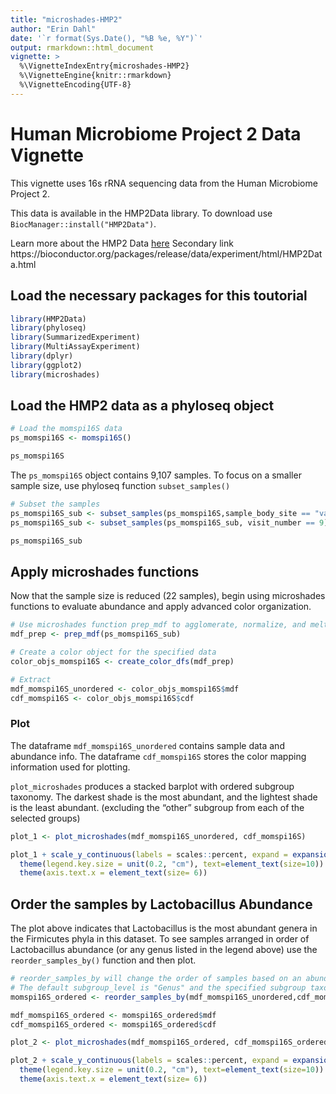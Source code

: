 ```yaml
---
title: "microshades-HMP2"
author: "Erin Dahl"
date: '`r format(Sys.Date(), "%B %e, %Y")`'
output: rmarkdown::html_document
vignette: >
  %\VignetteIndexEntry{microshades-HMP2}
  %\VignetteEngine{knitr::rmarkdown}
  %\VignetteEncoding{UTF-8}
---
```


# Human Microbiome Project 2 Data Vignette

This vignette uses 16s rRNA sequencing data from the Human Microbiome Project 2.


This data is available in the HMP2Data library. To download use `BiocManager::install("HMP2Data")`.

Learn more about the HMP2 Data [here](https://github.com/jstansfield0/HMP2Data)
Secondary link https://bioconductor.org/packages/release/data/experiment/html/HMP2Data.html


## Load the necessary packages for this toutorial

```r
library(HMP2Data)
library(phyloseq)
library(SummarizedExperiment)
library(MultiAssayExperiment)
library(dplyr)
library(ggplot2)
library(microshades)
```

## Load the HMP2 data as a phyloseq object
```r
# Load the momspi16S data 
ps_momspi16S <- momspi16S()

ps_momspi16S
```

The `ps_momspi16S` object contains 9,107 samples. To focus on a smaller sample size, use phyloseq function `subset_samples()`
```r
# Subset the samples
ps_momspi16S_sub <- subset_samples(ps_momspi16S,sample_body_site == "vagina")
ps_momspi16S_sub <- subset_samples(ps_momspi16S_sub, visit_number == 9)

ps_momspi16S_sub
```

## Apply microshades functions

Now that the sample size is reduced (22 samples), begin using microshades functions to evaluate abundance and apply advanced color organization. 
```r
# Use microshades function prep_mdf to agglomerate, normalize, and melt the phyloseq object
mdf_prep <- prep_mdf(ps_momspi16S_sub)

# Create a color object for the specified data
color_objs_momspi16S <- create_color_dfs(mdf_prep)

# Extract
mdf_momspi16S_unordered <- color_objs_momspi16S$mdf
cdf_momspi16S <- color_objs_momspi16S$cdf
```

### Plot 

The dataframe `mdf_momspi16S_unordered` contains sample data and abundance info. The dataframe `cdf_momspi16S` stores the color mapping information used for plotting. 

`plot_microshades` produces a stacked barplot with ordered subgroup taxonomy. The darkest shade is the most abundant, and the lightest shade is the least abundant. (excluding the "other" subgroup from each of the selected groups)

```r
plot_1 <- plot_microshades(mdf_momspi16S_unordered, cdf_momspi16S)

plot_1 + scale_y_continuous(labels = scales::percent, expand = expansion(0)) +
  theme(legend.key.size = unit(0.2, "cm"), text=element_text(size=10)) +
  theme(axis.text.x = element_text(size= 6)) 

```

## Order the samples by Lactobacillus Abundance
The plot above indicates that Lactobacillus is the most abundant genera in the Firmicutes phyla in this dataset. To see samples arranged in order of Lactobacillus abundance (or any genus listed in the legend above)  use the `reorder_samples_by()` function and then plot.

```r
# reorder_samples_by will change the order of samples based on an abundance of a specified subgroup taxonomy
# The default subgroup_level is "Genus" and the specified subgroup taxonomy to order by is "Lactobacillus"
momspi16S_ordered <- reorder_samples_by(mdf_momspi16S_unordered,cdf_momspi16S, order = "Lactobacillus")

mdf_momspi16S_ordered <- momspi16S_ordered$mdf
cdf_momspi16S_ordered <- momspi16S_ordered$cdf

plot_2 <- plot_microshades(mdf_momspi16S_ordered, cdf_momspi16S_ordered)

plot_2 + scale_y_continuous(labels = scales::percent, expand = expansion(0)) +
  theme(legend.key.size = unit(0.2, "cm"), text=element_text(size=10)) +
  theme(axis.text.x = element_text(size= 6))

```
